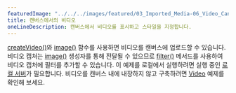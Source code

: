 ---
featuredImage: "../../../images/featured/03_Imported_Media-06_Video_Canvas-thumbnail.png"
title: 캔버스에서의 비디오
oneLineDescription: 캔버스에서 비디오를 표시하고 스타일을 지정합니다.
---

<a href="https://p5js.org/reference/p5/createVideo" target="_blank">createVideo()</a>와
<a href="https://p5js.org/reference/p5/image" target="_blank">image()</a> 함수를 사용하면 비디오를 캔버스에 업로드할 수 있습니다.
비디오 캡처는 <a href="https://p5js.org/reference/p5/image" target="_blank">image()</a> 생성자를 통해 전달될 수 있으므로
<a href="https://p5js.org/reference/p5/filter" target="_blank">filter()</a> 메서드를 사용하여 비디오 캡처에 필터를 추가할 수 있습니다.
이 예제를 로컬에서 실행하려면 실행 중인 <a href="https://github.com/processing/p5.js/wiki/Local-server">로컬 서버</a>가 필요합니다. 
비디오를 캔버스 내에 내장하지 않고 구축하려면 <a href="https://p5js.org/examples/imported-media-video/">Video</a> 예제를 확인해 보세요.
